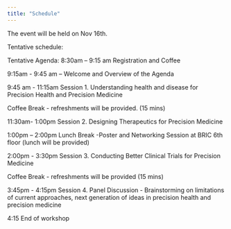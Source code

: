 ```yaml
---
title: "Schedule"
---
```


The event will be held on Nov 16th.

Tentative schedule:

Tentative Agenda:
8:30am – 9:15 am
Registration and Coffee
 
9:15am - 9:45 am – Welcome and Overview of the Agenda
 
9:45 am - 11:15am
Session 1. Understanding health and disease for Precision Health and Precision Medicine 
 
Coffee Break - refreshments will be provided. (15 mins)
 
11:30am- 1:00pm
Session 2. Designing Therapeutics for Precision Medicine

1:00pm – 2:00pm
Lunch Break -Poster and Networking Session at BRIC 6th floor (lunch will be provided)
 
2:00pm - 3:30pm
Session 3. Conducting Better Clinical Trials for Precision Medicine
 
Coffee Break - refreshments will be provided (15 mins)
 
3:45pm - 4:15pm
Session 4. Panel Discussion - Brainstorming on limitations of current approaches, next generation of ideas in precision health and precision medicine

4:15 End of workshop

